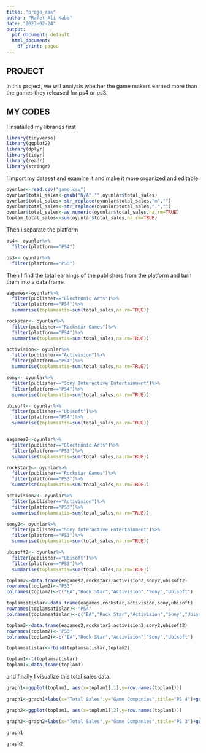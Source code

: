 ---
title: "proje_rak"
author: "Rafet Ali Kaba"
date: "2023-02-24"
output:
  pdf_document: default
  html_document:
    df_print: paged
---
## PROJECT

In this project, we will analysis whether the game makers earned more than the games they released for ps4 or ps3.

## MY CODES

I insatalled my libraries first

```{r}
library(tidyverse)
library(ggplot2)
library(dplyr)
library(tidyr)
library(readr)
library(stringr)
```

I import my dataset and examine it and make it more organized and editable

```{r}
oyunlar<-read.csv("game.csv")
oyunlar$total_sales<-gsub("N/A","",oyunlar$total_sales)
oyunlar$total_sales<-str_replace(oyunlar$total_sales,"m","")
oyunlar$total_sales<-str_replace(oyunlar$total_sales,".","")
oyunlar$total_sales<-as.numeric(oyunlar$total_sales,na.rm=TRUE)
toplam_total_sales<-sum(oyunlar$total_sales,na.rm=TRUE)
```

Then i separate the platform

```{r}
ps4<- oyunlar%>%
  filter(platform=="PS4")

ps3<- oyunlar%>%
  filter(platform=="PS3")
```

Then I find the total earnings of the publishers from the platform and turn them into a data frame.

```{r}
eagames<-oyunlar%>%
  filter(publisher=="Electronic Arts")%>%
  filter(platform=="PS4")%>%
  summarise(toplamsatis=sum(total_sales,na.rm=TRUE))

rockstar<- oyunlar%>%
  filter(publisher=="Rockstar Games")%>%
  filter(platform=="PS4")%>%
  summarise(toplamsatis=sum(total_sales,na.rm=TRUE))

activision<- oyunlar%>%
  filter(publisher=="Activision")%>%
  filter(platform=="PS4")%>%
  summarise(toplamsatis=sum(total_sales,na.rm=TRUE))

sony<- oyunlar%>%
  filter(publisher=="Sony Interactive Entertainment")%>%
  filter(platform=="PS4")%>%
  summarise(toplamsatis=sum(total_sales,na.rm=TRUE))

ubisoft<- oyunlar%>%
  filter(publisher=="Ubisoft")%>%
  filter(platform=="PS4")%>%
  summarise(toplamsatis=sum(total_sales,na.rm=TRUE))


eagames2<-oyunlar%>%
  filter(publisher=="Electronic Arts")%>%
  filter(platform=="PS3")%>%
  summarise(toplamsatis=sum(total_sales,na.rm=TRUE))

rockstar2<- oyunlar%>%
  filter(publisher=="Rockstar Games")%>%
  filter(platform=="PS3")%>%
  summarise(toplamsatis=sum(total_sales,na.rm=TRUE))

activision2<- oyunlar%>%
  filter(publisher=="Activision")%>%
  filter(platform=="PS3")%>%
  summarise(toplamsatis=sum(total_sales,na.rm=TRUE))

sony2<- oyunlar%>%
  filter(publisher=="Sony Interactive Entertainment")%>%
  filter(platform=="PS3")%>%
  summarise(toplamsatis=sum(total_sales,na.rm=TRUE))

ubisoft2<- oyunlar%>%
  filter(publisher=="Ubisoft")%>%
  filter(platform=="PS3")%>%
  summarise(toplamsatis=sum(total_sales,na.rm=TRUE))

toplam2<-data.frame(eagames2,rockstar2,activision2,sony2,ubisoft2)
rownames(toplam2)<-"PS3"
colnames(toplam2)<-c("EA","Rock Star","Activision","Sony","Ubisoft")
```

```{r}
toplamsatislar<-data.frame(eagames,rockstar,activision,sony,ubisoft)
rownames(toplamsatislar)<-"PS4"
colnames(toplamsatislar)<-c("EA","Rock Star","Activision","Sony","Ubisoft")

toplam2<-data.frame(eagames2,rockstar2,activision2,sony2,ubisoft2)
rownames(toplam2)<-"PS3"
colnames(toplam2)<-c("EA","Rock Star","Activision","Sony","Ubisoft")

toplamsatislar<-rbind(toplamsatislar,toplam2)

toplam1<-t(toplamsatislar)
toplam1<-data.frame(toplam1)

```

and finally I visualize this total sales data.

```{r}
graph1<-ggplot(toplam1, aes(x=toplam1[,1],y=row.names(toplam1)))
  
graph1<-graph1+labs(x="Total Sales",y="Game Companies",title="PS 4")+geom_point(color="blue",size=7,shape=16)

graph2<-ggplot(toplam1, aes(x=toplam1[,2],y=row.names(toplam1)))
  
graph2<-graph2+labs(x="Total Sales",y="Game Companies",title="PS 3")+geom_point(color="green",size=7,shape=16)
```

```{r}
graph1
```

```{r}
graph2
```





